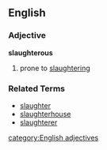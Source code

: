 ==English==
===Adjective===
'''slaughterous'''
#prone to [[slaughtering]]

===Related Terms===
*[[slaughter]]
*[[slaughterhouse]]
*[[slaughterer]]

[[category:English adjectives]]